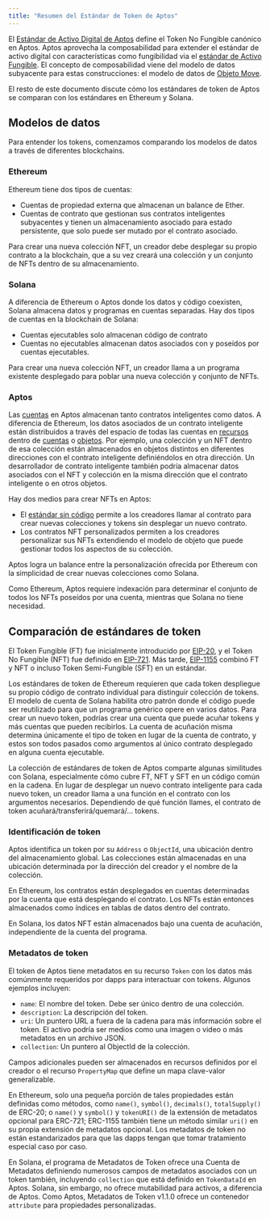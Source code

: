 ```yaml
---
title: "Resumen del Estándar de Token de Aptos"
---
```


El [Estándar de Activo Digital de Aptos](/build/smart-contracts/digital-asset) define el
Token No Fungible canónico en Aptos. Aptos aprovecha la composabilidad para extender
el estándar de activo digital con características como fungibilidad via
el [estándar de Activo Fungible](/build/smart-contracts/fungible-asset). El concepto de
composabilidad viene del modelo de datos subyacente para estas construcciones:
el modelo de datos de [Objeto Move](/build/smart-contracts/objects).

El resto de este documento discute cómo los estándares de token de Aptos se comparan con los
estándares en Ethereum y Solana.

## Modelos de datos

Para entender los tokens, comenzamos comparando los modelos de datos a través de diferentes
blockchains.

### Ethereum

Ethereum tiene dos tipos de cuentas:

- Cuentas de propiedad externa que almacenan un balance de Ether.
- Cuentas de contrato que gestionan sus contratos inteligentes subyacentes y tienen un
  almacenamiento asociado para estado persistente, que solo puede ser mutado por el
  contrato asociado.

Para crear una nueva colección NFT, un creador debe desplegar su propio
contrato a la blockchain, que a su vez creará una colección y un conjunto de
NFTs dentro de su almacenamiento.

### Solana

A diferencia de Ethereum o Aptos donde los datos y código coexisten, Solana almacena datos y
programas en cuentas separadas. Hay dos tipos de cuentas en la blockchain de Solana:

- Cuentas ejecutables solo almacenan código de contrato
- Cuentas no ejecutables almacenan datos asociados con y poseídos por cuentas
  ejecutables.

Para crear una nueva colección NFT, un creador llama a un programa existente desplegado
para poblar una nueva colección y conjunto de NFTs.

### Aptos

Las [cuentas](/network/blockchain/accounts) en Aptos almacenan tanto contratos inteligentes
como datos. A diferencia de Ethereum, los datos asociados de un contrato inteligente están
distribuidos a través del espacio de todas las cuentas
en [recursos](/network/blockchain/resources)
dentro de [cuentas](/network/blockchain/accounts)
o [objetos](/build/smart-contracts/objects). Por ejemplo, una colección y un
NFT dentro de esa colección están almacenados en objetos distintos en diferentes direcciones
con el contrato inteligente definiéndolos en otra dirección. Un desarrollador de contrato inteligente
también podría almacenar datos asociados con el NFT y colección en la
misma dirección que el contrato inteligente o en otros objetos.

Hay dos medios para crear NFTs en Aptos:

- El [estándar sin código](https://github.com/aptos-foundation/AIPs/blob/main/aips/aip-22.md)
  permite a los creadores llamar al contrato para crear nuevas colecciones y tokens
  sin desplegar un nuevo contrato.
- Los contratos NFT personalizados permiten a los creadores personalizar sus NFTs extendiendo el
  modelo de objeto que puede gestionar todos los aspectos de su colección.

Aptos logra un balance entre la personalización ofrecida por Ethereum con la
simplicidad de crear nuevas colecciones como Solana.

Como Ethereum, Aptos requiere indexación para determinar el conjunto de todos los NFTs poseídos por
una cuenta, mientras que Solana no tiene necesidad.

## Comparación de estándares de token

El Token Fungible (FT) fue inicialmente introducido
por [EIP-20](https://eips.ethereum.org/EIPS/eip-20), y el Token No Fungible (NFT)
fue definido en [EIP-721](https://eips.ethereum.org/EIPS/eip-721).
Más tarde, [EIP-1155](https://eips.ethereum.org/EIPS/eip-1155) combinó FT y NFT
o incluso Token Semi-Fungible (SFT) en un estándar.

Los estándares de token de Ethereum requieren que cada token despliegue su propio código de contrato individual
para distinguir colección de tokens. El modelo de cuenta de Solana habilita
otro patrón donde el código puede ser reutilizado para que un programa genérico opere en
varios datos. Para crear un nuevo token, podrías crear una cuenta que puede acuñar
tokens y más cuentas que pueden recibirlos. La cuenta de acuñación misma determina únicamente
el tipo de token en lugar de la cuenta de contrato, y estos son todos pasados
como argumentos al único contrato desplegado en alguna cuenta ejecutable.

La colección de estándares de token de Aptos comparte algunas similitudes con Solana,
especialmente cómo cubre FT, NFT y SFT en un código común en la cadena. En lugar de
desplegar un nuevo contrato inteligente para cada nuevo token, un creador llama a una función en
el contrato con los argumentos necesarios. Dependiendo de qué función llames,
el contrato de token acuñará/transferirá/quemará/... tokens.

### Identificación de token

Aptos identifica un token por su `Address` o `ObjectId`, una ubicación dentro del
almacenamiento global. Las colecciones están almacenadas en una ubicación determinada por la dirección
del creador y el nombre de la colección.

En Ethereum, los contratos están desplegados en cuentas determinadas por la cuenta que
está desplegando el contrato. Los NFTs están entonces almacenados como índices en tablas de datos
dentro del contrato.

En Solana, los datos NFT están almacenados bajo una cuenta de acuñación, independiente de la cuenta
del programa.

### Metadatos de token

El token de Aptos tiene metadatos en su recurso `Token` con los datos más comúnmente
requeridos por dapps para interactuar con tokens. Algunos ejemplos incluyen:

- `name`: El nombre del token. Debe ser único dentro de una colección.
- `description`: La descripción del token.
- `uri`: Un puntero URL a fuera de la cadena para más información sobre el token. El
  activo podría ser medios como una imagen o video o más metadatos en un archivo
  JSON.
- `collection`: Un puntero al ObjectId de la colección.

Campos adicionales pueden ser almacenados en recursos definidos por el creador o
el recurso `PropertyMap` que define un mapa clave-valor generalizable.

En Ethereum, solo una pequeña porción de tales propiedades están definidas como métodos,
como `name()`, `symbol()`, `decimals()`, `totalSupply()` de ERC-20;
o `name()` y `symbol()` y `tokenURI()` de la extensión de metadatos opcional
para ERC-721; ERC-1155 también tiene un método similar `uri()` en su propia extensión
de metadatos opcional. Los metadatos de token no están estandarizados para que las dapps tengan que
tomar tratamiento especial caso por caso.

En Solana, el programa de Metadatos de Token ofrece una Cuenta de Metadatos definiendo
numerosos campos de metadatos asociados con un token también, incluyendo `collection`
que está definido en `TokenDataId` en Aptos. Solana, sin embargo, no ofrece
mutabilidad para activos, a diferencia de Aptos. Como Aptos, Metadatos de Token v1.1.0 ofrece
un contenedor `attribute` para propiedades personalizadas.
